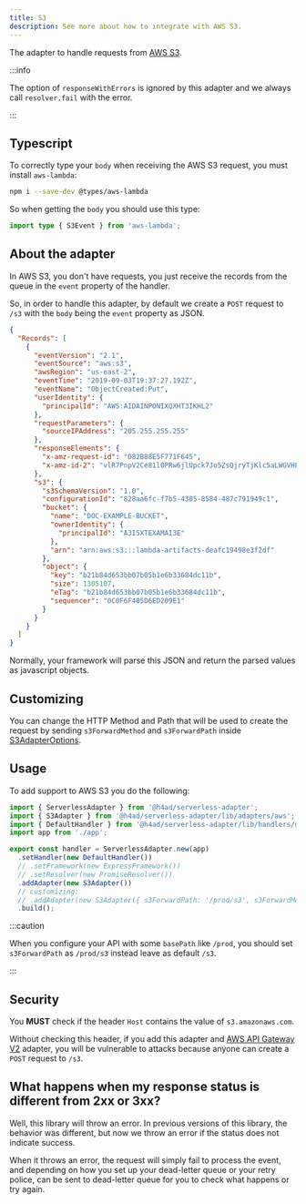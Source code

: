 ---
title: S3
description: See more about how to integrate with AWS S3.
---

The adapter to handle requests from [AWS S3](https://docs.aws.amazon.com/lambda/latest/dg/with-s3.html).

:::info

The option of `responseWithErrors` is ignored by this adapter and we always call `resolver.fail` with the error.

:::

## Typescript

To correctly type your `body` when receiving the AWS S3 request, you must install `aws-lambda`:

```bash
npm i --save-dev @types/aws-lambda
```

So when getting the `body` you should use this type:

```ts title="s3.controller.ts"
import type { S3Event } from 'aws-lambda';
```

## About the adapter

In AWS S3, you don't have requests, you just receive the records from the queue in the `event` property of the handler.

So, in order to handle this adapter, by default we create a `POST` request to `/s3` with the `body` being the `event` property as JSON.

```json title="s3-event-example.json"
{
  "Records": [
    {
      "eventVersion": "2.1",
      "eventSource": "aws:s3",
      "awsRegion": "us-east-2",
      "eventTime": "2019-09-03T19:37:27.192Z",
      "eventName": "ObjectCreated:Put",
      "userIdentity": {
        "principalId": "AWS:AIDAINPONIXQXHT3IKHL2"
      },
      "requestParameters": {
        "sourceIPAddress": "205.255.255.255"
      },
      "responseElements": {
        "x-amz-request-id": "D82B88E5F771F645",
        "x-amz-id-2": "vlR7PnpV2Ce81l0PRw6jlUpck7Jo5ZsQjryTjKlc5aLWGVHPZLj5NeC6qMa0emYBDXOo6QBU0Wo="
      },
      "s3": {
        "s3SchemaVersion": "1.0",
        "configurationId": "828aa6fc-f7b5-4305-8584-487c791949c1",
        "bucket": {
          "name": "DOC-EXAMPLE-BUCKET",
          "ownerIdentity": {
            "principalId": "A3I5XTEXAMAI3E"
          },
          "arn": "arn:aws:s3:::lambda-artifacts-deafc19498e3f2df"
        },
        "object": {
          "key": "b21b84d653bb07b05b1e6b33684dc11b",
          "size": 1305107,
          "eTag": "b21b84d653bb07b05b1e6b33684dc11b",
          "sequencer": "0C0F6F405D6ED209E1"
        }
      }
    }
  ]
}
```

Normally, your framework will parse this JSON and return the parsed values as javascript objects.

## Customizing

You can change the HTTP Method and Path that will be used to create the request by sending `s3ForwardMethod` and `s3ForwardPath` inside [S3AdapterOptions](/docs/api/Adapters/AWS/S3Adapter/S3AdapterOptions).

## Usage

To add support to AWS S3 you do the following:

```ts title="index.ts"
import { ServerlessAdapter } from '@h4ad/serverless-adapter';
import { S3Adapter } from '@h4ad/serverless-adapter/lib/adapters/aws';
import { DefaultHandler } from '@h4ad/serverless-adapter/lib/handlers/default';
import app from './app';

export const handler = ServerlessAdapter.new(app)
  .setHandler(new DefaultHandler())
  // .setFramework(new ExpressFramework())
  // .setResolver(new PromiseResolver())
  .addAdapter(new S3Adapter())
  // customizing:
  // .addAdapter(new S3Adapter({ s3ForwardPath: '/prod/s3', s3ForwardMethod: 'PUT' }))
  .build();
```

:::caution

When you configure your API with some `basePath` like `/prod`, you should set `s3ForwardPath` as `/prod/s3` instead leave as default `/s3`.

:::

## Security

You **MUST** check if the header `Host` contains the value of `s3.amazonaws.com`.

Without checking this header, if you add this adapter and [AWS API Gateway V2](./api-gateway-v2) adapter, you will be vulnerable to attacks
because anyone can create a `POST` request to `/s3`.

## What happens when my response status is different from 2xx or 3xx?

Well, this library will throw an error.
In previous versions of this library, the behavior was different, but now we throw an error if the status does not indicate success.

When it throws an error, the request will simply fail to process the event, and depending on how you set up your dead-letter queue or your retry police,
can be sent to dead-letter queue for you to check what happens or try again.
